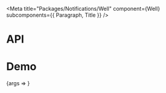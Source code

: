 
<Meta title="Packages/Notifications/Well" component={Well} subcomponents={{ Paragraph, Title }} />

# API

<ArgsTable />

# Demo

<Canvas>
  <Story
    name="Well"
    args={{ children: 'Text', title: 'Title', hasParagraph: false }}
    argTypes={{
      title: { name: 'children', table: { category: 'Title' } },
      isRegular: { control: { type: 'boolean' }, table: { category: 'Title' } },
      hasParagraph: { name: 'Paragraph', table: { category: 'Story' } }
    }}
    parameters={{
      design: {
        allowFullscreen: true,
        type: 'figma',
        url: 'https://www.figma.com/file/6g87L4FdKZTA3knt3Rsfdx/Garden?node-id=103%3A24694'
      }
    }}
  >
    {args => <WellStory {...args} />}
  </Story>
</Canvas>
